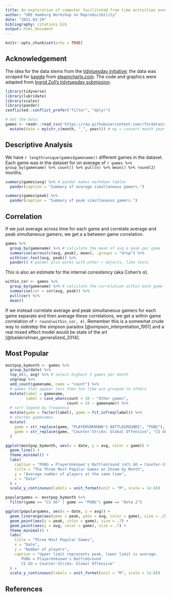 ```yaml
---
title: An exploration of computer facilitated free time activities over the last decade
author: "UKE Hamburg Workshop on Reproducibility"
date: "2021-03-29"
bibliography: citations.bib
output: html_document
---
```


```r
knitr::opts_chunk$set(echo = TRUE)
```

## Acknowledgement

The idea for the data stems from the [tidytuesday initiative](https://github.com/rfordatascience/tidytuesday/blob/master/data/2021/2021-03-16/readme.md); the data was scraped for [kaggle](https://www.kaggle.com/michau96/popularity-of-games-on-steam) from [steamcharts.com](https://steamcharts.com/).
The code and graphics were adapted from [Ingrid Zoll's tidytuesday submission](https://itlzoll.netlify.app/post/tidy-tuesday-march-16/).

```r
library(tidyverse)
library(lubridate)
library(scales)
library(pander)
conflicted::conflict_prefer("filter", "dplyr")
```

```r
# Get the Data
games <- readr::read_csv('https://raw.githubusercontent.com/rfordatascience/tidytuesday/master/data/2021/2021-03-16/games.csv') %>% 
  mutate(date = my(str_c(month, "_", year))) # my = convert month year to date
```

## Descriptive Analysis

We have `r length(unique(games$gamename))` different games in the dataset.
Each game was in the dataset for on average of `r games %>% group_by(gamename) %>% count() %>% pull(n) %>% mean() %>% round(2)` months.

```r
summary(games$avg) %>% # pander makes markdown tables
  pander(caption = "Summary of avarage simultaneous gamers.")
```

```r
summary(games$peak) %>% 
  pander(caption = "Summary of peak simultaneous gamers.")
```

## Correlation

If we just average across time for each game and correlate average and peak simultaneous gamers, we get a a between game correlation.

```r
games %>% 
  group_by(gamename) %>% # calculate the mean of avg & peak per game
  summarise(across(c(avg, peak), mean), .groups = "drop") %>% 
  with(cor.test(avg, peak)) %>% 
  pander() # pander also works with other r objects, like tests
```

This is also an estimate for the internal consistency (aka Cohen's α).

```r
within_cor <- games %>% 
  group_by(gamename) %>% # calculate the correlation within each game
  summarise(cor = cor(avg, peak)) %>% 
  pull(cor) %>% 
  mean()
```

If we instead correlate average and peak simultaneous gamers for each game separate and then average these correlations, we get a within game correlation of `r round(within_cor, 4)`. Remember this is a somewhat crude way to sidestep the simpson paradox [@simpson_interpretation_1951] and a real mixed effect model would be state of the art [@balakrishnan_generalized_2014].

## Most Popular

```r
mostpop_bymonth <- games %>%
  group_by(date) %>%
  top_n(3, avg) %>% # select highest 3 games per month
  ungroup %>%
  add_count(gamename, name = "count") %>%
  # games that appear less then ten time are grouped to others
  mutate(label = gamename,
         label = case_when(count < 10 ~ "Other games",
                           count > 10 ~ gamename)) %>%
  # sort legend by frequency
  mutate(game = factor(label), game = fct_infreq(label)) %>%
  # shorten gamenames
  mutate(
    game = str_replace(game, "PLAYERUNKNOWN'S BATTLEGROUNDS", "PUBG"),
    game = str_replace(game, "Counter-Strike: Global Offensive", "CS GO")
  )
```

```r
ggplot(mostpop_bymonth, aes(x = date, y = avg, color = game)) +
  geom_line() +
  theme_minimal() +
  labs(
    caption = "PUBG = PlayerUnknown's BattleGround \nCS GO = Counter-Strike: Global Offensive",
    title = "The Three Most Popular Games on Steam by Month",
    y = "Average number of players at the same time",
    x = "Date"
  ) +
  scale_y_continuous(labels = unit_format(unit = "M", scale = 1e-6))
```

```r
populargames <- mostpop_bymonth %>%
  filter(game == "CS GO" | game == "PUBG"| game == "Dota 2")
```

```r
ggplot(populargames, aes(x = date, y = avg)) +
  geom_linerange(aes(ymax = peak, ymin = avg, color = game), size = .25) +
  geom_point(aes(y = peak, color = game), size = .7) +
  geom_point(aes(y = avg, color = game), size = .7) +
  theme_minimal() +
  labs(
    title = "Three Most Popular Games",
    x = "Date",
    y = "Number of players",
    caption = "Upper limit represents peak, lower limit is average.
       PUBG = PlayerUnknown's BattleGround
       CS GO = Counter-Strike: Global Offensive"
  ) +
  scale_y_continuous(labels = unit_format(unit = "M", scale = 1e-6))
```

## References
